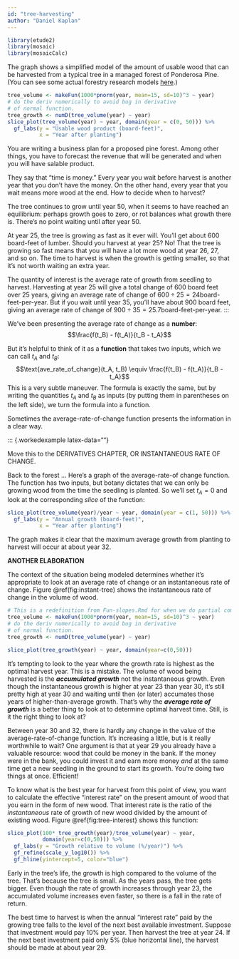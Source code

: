 ```yaml
---
id: "tree-harvesting"
author: "Daniel Kaplan"
---
```


```r
library(etude2)
library(mosaic)
library(mosaicCalc)
```


The graph shows a simplified model of the amount of usable wood that can be harvested from a typical tree in a managed forest of Ponderosa Pine. (You can see some actual forestry research models [here](https://www.fs.fed.us/rm/pubs/rmrs_gtr292/1992_milner.pdf).)

```r
tree_volume <- makeFun(1000*pnorm(year, mean=15, sd=10)^3 ~ year)
# do the deriv numerically to avoid bug in derivative
# of normal function.
tree_growth <- numD(tree_volume(year) ~ year)
slice_plot(tree_volume(year) ~ year, domain(year = c(0, 50))) %>%
  gf_labs(y = "Usable wood product (board-feet)",
          x = "Year after planting")
```

You are writing a business plan for a proposed pine forest. Among other things, you have to forecast the revenue that will be generated and when you will have salable product.

They say that "time is money." Every year you wait before harvest is another year that you don't have the money. On the other hand, every year that you wait means more wood at the end. How to decide when to harvest?

The tree continues to grow until year 50, when it seems to have reached an equilibrium: perhaps growth goes to zero, or rot balances what growth there is. There's no point waiting until after year 50.

At year 25, the tree is growing as fast as it ever will. You'll get about 600 board-feet of lumber. Should you harvest at year 25? No! That the tree is growing so fast means that you will have a lot more wood at year 26, 27, and so on. The time to harvest is when the growth is getting smaller, so that it's not worth waiting an extra year.

The quantity of interest is the average rate of growth from seedling to harvest. Harvesting at year 25 will give a total change of 600 board feet over 25 years, giving an average rate of change of $600 \div 25 = 24 \mbox{board-feet-per-year}$. But if you wait until year 35, you'll have about 900 board feet, giving an average rate of change of $900 \div 35 = 25.7 \mbox{board-feet-per-year}$.
:::

We've been presenting the average rate of change as a **number**: $$\frac{f(t_B) - f(t_A)}{t_B - t_A}$$

But it's helpful to think of it as a **function** that takes two inputs, which we can call $t_A$ and $t_B$:
$$\text{ave_rate_of_change}(t_A, t_B) \equiv \frac{f(t_B) - f(t_A)}{t_B - t_A}$$
This is a very subtle maneuver. The formula is exactly the same, but by writing the quantities $t_A$ and $t_B$ as inputs (by putting them in parentheses on the left side), we turn the formula into a function.

Sometimes the average-rate-of-change function presents the information in a clear way.

::: {.workedexample latex-data=""}


Move this to the DERIVATIVES CHAPTER, OR INSTANTANEOUS RATE OF CHANGE.

Back to the forest ... Here's a graph of the average-rate-of change function. The function has two inputs, but botany dictates that we can only be growing wood from the time the seedling is planted. So we'll set $t_A = 0$ and look at the corresponding *slice* of the function:

```r
slice_plot(tree_volume(year)/year ~ year, domain(year = c(1, 50))) %>%
  gf_labs(y = "Annual growth (board-feet)",
          x = "Year after planting")
```
The graph makes it clear that the maximum average growth from planting to harvest will occur at about year 32.


**ANOTHER ELABORATION**

The context of the situation being modeled determines whether it's appropriate to look at an average rate of change or an instantaneous rate of change. Figure \@ref(fig:instant-tree) shows the instantaneous rate of change in the volume of wood.

```r
# This is a redefinition from Fun-slopes.Rmd for when we do partial compilation.
tree_volume <- makeFun(1000*pnorm(year, mean=15, sd=10)^3 ~ year)
# do the deriv numerically to avoid bug in derivative 
# of normal function.
tree_growth <- numD(tree_volume(year) ~ year)
```

```r
slice_plot(tree_growth(year) ~ year, domain(year=c(0,50)))
```
It's tempting to look to the year where the growth rate is highest as the optimal harvest year. This is a mistake. The volume of wood being harvested is the ***accumulated growth*** not the instantaneous growth. Even though the instantaneous growth is higher at year 23 than year 30, it's still pretty high at year 30 and waiting until then (or later) accumates those years of higher-than-average growth. That's why the ***average rate of growth*** is a better thing to look at to determine optimal harvest time. Still, is it the right thing to look at? 

Between year 30 and 32, there is hardly any change in the value of the average-rate-of-change function. It's increasing a little, but is it really worthwhile to wait? One argument is that at year 29 you already have a valuable resource: wood that could be money in the bank. If the money were in the bank, you could invest it and earn more money *and* at the same time get a new seedling in the ground to start its growth. You're doing two things at once. Efficient!

To know what is the best year for harvest from this point of view, you want to calculate the effective "interest rate" on the present amount of wood that you earn in the form of new wood. That interest rate is the ratio of the *instantaneous* rate of growth of new wood divided by the amount of existing wood. Figure \@ref{fig:tree-interest} shows this function:

```r
slice_plot(100* tree_growth(year)/tree_volume(year) ~ year,
           domain(year=c(0,50))) %>%
  gf_labs(y = "Growth relative to volume (%/year)") %>%
  gf_refine(scale_y_log10()) %>%
  gf_hline(yintercept=5, color="blue")
```
Early in the tree's life, the growth is high compared to the volume of the tree. That's because the tree is small. As the years pass, the tree gets bigger. Even though the rate of growth increases through year 23, the accumulated volume increases even faster, so there is a fall in the rate of return. 

The best time to harvest is when the annual "interest rate" paid by the growing tree falls to the level of the next best available investment. Suppose that investment would pay 10% per year. Then harvest the tree at year 24. If the next best investment paid only 5% (blue horizontal line), the harvest should be made at about year 29.



